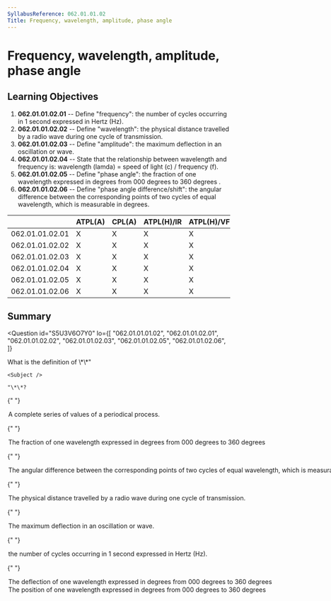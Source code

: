 ```yaml
---
SyllabusReference: 062.01.01.02
Title: Frequency, wavelength, amplitude, phase angle
---
```


# Frequency, wavelength, amplitude, phase angle

## Learning Objectives

1.  **062.01.01.02.01** -- Define "frequency": the number of cycles occurring in
    1 second expressed in Hertz (Hz).
2.  **062.01.01.02.02** -- Define "wavelength": the physical distance travelled
    by a radio wave during one cycle of transmission.
3.  **062.01.01.02.03** -- Define "amplitude": the maximum deflection in an
    oscillation or wave.
4.  **062.01.01.02.04** -- State that the relationship between wavelength and
    frequency is: wavelength (lamda) = speed of light (c) / frequency (f).
5.  **062.01.01.02.05** -- Define "phase angle": the fraction of one wavelength
    expressed in degrees from 000 degrees to 360 degrees .
6.  **062.01.01.02.06** -- Define "phase angle difference/shift": the angular
    difference between the corresponding points of two cycles of equal
    wavelength, which is measurable in degrees.

|                 | ATPL(A) | CPL(A) | ATPL(H)/IR | ATPL(H)/VFR | CPL(H) | IR  | CBIR(A) |
| --------------- | ------- | ------ | ---------- | ----------- | ------ | --- | ------- |
| 062.01.01.02.01 | X       | X      | X          | X           | X      | X   |         |
| 062.01.01.02.02 | X       | X      | X          | X           | X      | X   |         |
| 062.01.01.02.03 | X       | X      | X          | X           | X      | X   |         |
| 062.01.01.02.04 | X       | X      | X          | X           | X      | X   |         |
| 062.01.01.02.05 | X       | X      | X          | X           | X      | X   |         |
| 062.01.01.02.06 | X       | X      | X          | X           | X      | X   |         |

## Summary

<Question
  id="S5U3V6O7Y0"
  lo={[
  "062.01.01.01.02",
  "062.01.01.02.01",
  "062.01.01.02.02",
  "062.01.01.02.03",
  "062.01.01.02.05",
  "062.01.01.02.06",
  ]}
>
  <Text variant="oneCorrect">
    What is the definition of \*\*"

    <Subject />

    "\*\*?

  </Text>

{" "}

<Option subject={[["Cycle"]]} why="Definition of cycle">
  A complete series of values of a periodical process.
</Option>

{" "}

<Option subject={[["Phase"]]} why="Definition of Phase">
  The fraction of one wavelength expressed in degrees from 000 degrees to 360
  degrees
</Option>

{" "}

<Option
  subject={[["Phase Angle Difference"], ["Phase Angle Shift"]]}
  why="Definition of Phase Angle Difference/Shift"
>
  The angular difference between the corresponding points of two cycles of equal
  wavelength, which is measurable in degrees.
</Option>

{" "}

<Option subject={[["Wavelength"]]} why="Definition of wavelength">
  The physical distance travelled by a radio wave during one cycle of
  transmission.
</Option>

{" "}

<Option subject={[["Amplitude"]]} why="Definition of amplitude">
  The maximum deflection in an oscillation or wave.
</Option>

{" "}

<Option subject={[["Frequency"]]} why="Definition of frequency">
  the number of cycles occurring in 1 second expressed in Hertz (Hz).
</Option>

{" "}

<Option why="Very close to the definition of Phase, with the correct definition being &#x22;The fraction of one wave...&#x22;">
  The deflection of one wavelength expressed in degrees from 000 degrees to 360
  degrees
</Option>

  <Option why="Very close to the definition of Phase, with the correct definition being &#x22;The fraction of one wave...&#x22;">
    The position of one wavelength expressed in degrees from 000 degrees to 360
    degrees
  </Option>
</Question>

